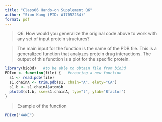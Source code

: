 ```yaml
---
title: "Class06 Hands-on Supplement Q6"
author: "Sion Kang (PID: A17052234)"
format: pdf
---
```


> Q6. How would you generalize the original code above to work with any set of input protein structures?



> The main input for the function is the name of the PDB file. This is a generalized function that analyzes protein drug interactions. The output of this function is a plot for the specific protein. 

```r
library(bio3d)   #to be able to obtain file from bio3d
PDIxn <- function(file) {   #creating a new function
  s1 <- read.pdb(file)
  s1.chainA <- trim.pdb(s1, chain="A", elety="CA")
  s1.b <- s1.chainA$atom$b
  plotb3(s1.b, sse=s1.chainA, typ="l", ylab="Bfactor")
}

```



> Example of the function

```r
PDIxn("4AKE")
```


